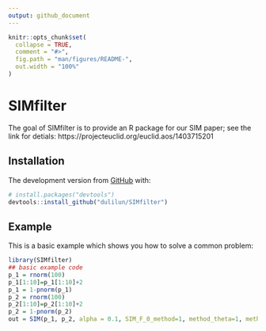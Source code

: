 ```yaml
---
output: github_document
---
```


<!-- README.md is generated from README.Rmd. Please edit that file -->

```r
knitr::opts_chunk$set(
  collapse = TRUE,
  comment = "#>",
  fig.path = "man/figures/README-",
  out.width = "100%"
)
```

# SIMfilter

<!-- badges: start -->
<!-- badges: end -->

The goal of SIMfilter is to provide an R package for our SIM paper; see the link for detials: https://projecteuclid.org/euclid.aos/1403715201

## Installation

The development version from [GitHub](https://github.com/) with:

``` r
# install.packages("devtools")
devtools::install_github("dulilun/SIMfilter")
```
## Example

This is a basic example which shows you how to solve a common problem:

```r
library(SIMfilter)
## basic example code
p_1 = rnorm(100)
p_1[1:10]=p_1[1:10]+2
p_1 = 1-pnorm(p_1)
p_2 = rnorm(100)
p_2[1:10]=p_2[1:10]+2
p_2 = 1-pnorm(p_2)
out = SIM(p_1, p_2, alpha = 0.1, SIM_F_0_method=1, method_theta=1, method_lambda=1, method_t=3)
```

